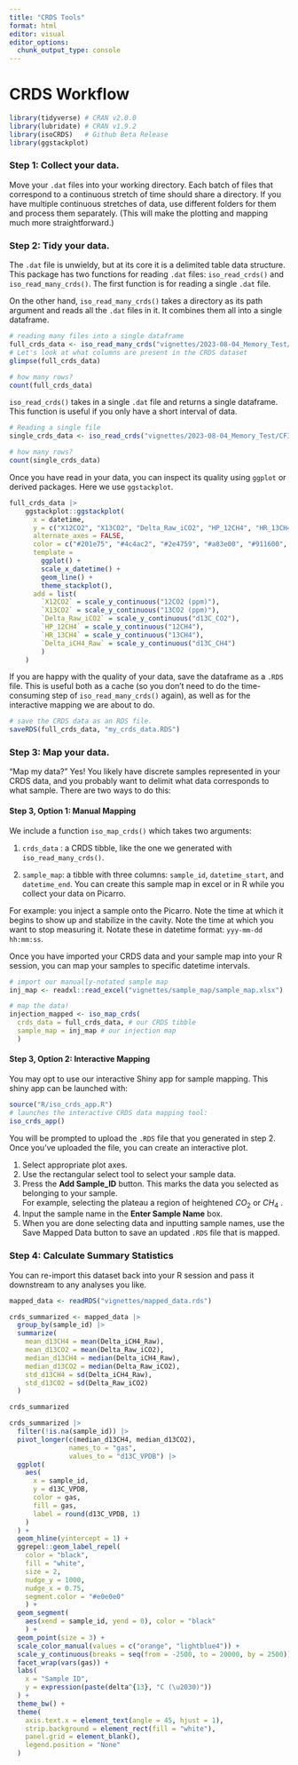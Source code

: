 ```yaml
---
title: "CRDS Tools"
format: html
editor: visual
editor_options: 
  chunk_output_type: console
---
```


# CRDS Workflow

```r
library(tidyverse) # CRAN v2.0.0
library(lubridate) # CRAN v1.9.2
library(isoCRDS)   # Github Beta Release
library(ggstackplot)
```

### Step 1: Collect your data.

Move your `.dat` files into your working directory. Each batch of files that correspond to a continuous stretch of time should share a directory. If you have multiple continuous stretches of data, use different folders for them and process them separately. (This will make the plotting and mapping much more straightforward.)

### Step 2: Tidy your data.

The `.dat` file is unwieldy, but at its core it is a delimited table data structure. This package has two functions for reading `.dat` files: `iso_read_crds()` and `iso_read_many_crds()`. The first function is for reading a single `.dat` file.

On the other hand, `iso_read_many_crds()` takes a directory as its path argument and reads all the `.dat` files in it. It combines them all into a single dataframe.

```r
# reading many files into a single dataframe
full_crds_data <- iso_read_many_crds("vignettes/2023-08-04_Memory_Test/")
# Let's look at what columns are present in the CRDS dataset
glimpse(full_crds_data)

# how many rows?
count(full_crds_data)
```

`iso_read_crds()` takes in a single `.dat` file and returns a single dataframe. This function is useful if you only have a short interval of data.

```r
# Reading a single file
single_crds_data <- iso_read_crds("vignettes/2023-08-04_Memory_Test/CFIDS2308-20230804-001241Z-DataLog_User.dat")

# how many rows?
count(single_crds_data)
```

Once you have read in your data, you can inspect its quality using `ggplot` or derived packages. Here we use `ggstackplot`.

```r
full_crds_data |>
    ggstackplot::ggstackplot(
      x = datetime,
      y = c("X12CO2", "X13CO2", "Delta_Raw_iCO2", "HP_12CH4", "HR_13CH4", "Delta_iCH4_Raw"),
      alternate_axes = FALSE,
      color = c("#201e75", "#4c4ac2", "#2e4759", "#a83e00", "#911600", "#592e48"),
      template =
        ggplot() +
        scale_x_datetime() +
        geom_line() +
        theme_stackplot(),
      add = list(
        `X12CO2` = scale_y_continuous("12CO2 (ppm)"),
        `X13CO2` = scale_y_continuous("13CO2 (ppm)"),
        `Delta_Raw_iCO2` = scale_y_continuous("d13C_CO2"),
        `HP_12CH4` = scale_y_continuous("12CH4"),
        `HR_13CH4` = scale_y_continuous("13CH4"),
        `Delta_iCH4_Raw` = scale_y_continuous("d13C_CH4")
        )
    )
```

If you are happy with the quality of your data, save the dataframe as a `.RDS` file. This is useful both as a cache (so you don't need to do the time-consuming step of `iso_read_many_crds()` again), as well as for the interactive mapping we are about to do.

```r
# save the CRDS data as an RDS file.
saveRDS(full_crds_data, "my_crds_data.RDS")
```

### Step 3: Map your data.

"Map my data?" Yes! You likely have discrete samples represented in your CRDS data, and you probably want to delimit what data corresponds to what sample. There are two ways to do this:

#### Step 3, Option 1: Manual Mapping

We include a function `iso_map_crds()` which takes two arguments:

1.  `crds_data` : a CRDS tibble, like the one we generated with `iso_read_many_crds()`.

2.  `sample_map`: a tibble with three columns: `sample_id`, `datetime_start`, and `datetime_end`. You can create this sample map in excel or in R while you collect your data on Picarro.

For example: you inject a sample onto the Picarro. Note the time at which it begins to show up and stabilize in the cavity. Note the time at which you want to stop measuring it. Notate these in datetime format: `yyy-mm-dd hh:mm:ss`.

Once you have imported your CRDS data and your sample map into your R session, you can map your samples to specific datetime intervals.

```r

# import our manually-notated sample map
inj_map <- readxl::read_excel("vignettes/sample_map/sample_map.xlsx")

# map the data!
injection_mapped <- iso_map_crds(
  crds_data = full_crds_data, # our CRDS tibble
  sample_map = inj_map # our injection map
  )

```

#### Step 3, Option 2: Interactive Mapping

You may opt to use our interactive Shiny app for sample mapping. This shiny app can be launched with:

```r
source("R/iso_crds_app.R")
# launches the interactive CRDS data mapping tool:
iso_crds_app()
```

You will be prompted to upload the `.RDS` file that you generated in step 2. Once you've uploaded the file, you can create an interactive plot.

1.  Select appropriate plot axes.
2.  Use the rectangular select tool to select your sample data.
3.  Press the **Add Sample_ID** button. This marks the data you selected as belonging to your sample.\
    For example, selecting the plateau a region of heightened $CO_2$ or $CH_4$ .
4.  Input the sample name in the **Enter Sample Name** box.
5.  When you are done selecting data and inputting sample names, use the Save Mapped Data button to save an updated `.RDS` file that is mapped.

### Step 4: Calculate Summary Statistics

You can re-import this dataset back into your R session and pass it downstream to any analyses you like.

```r

mapped_data <- readRDS("vignettes/mapped_data.rds")

crds_summarized <- mapped_data |> 
  group_by(sample_id) |> 
  summarize(
    mean_d13CH4 = mean(Delta_iCH4_Raw),
    mean_d13CO2 = mean(Delta_Raw_iCO2),
    median_d13CH4 = median(Delta_iCH4_Raw),
    median_d13CO2 = median(Delta_Raw_iCO2),
    std_d13CH4 = sd(Delta_iCH4_Raw),
    std_d13CO2 = sd(Delta_Raw_iCO2)
  )

crds_summarized

crds_summarized |> 
  filter(!is.na(sample_id)) |> 
  pivot_longer(c(median_d13CH4, median_d13CO2),
               names_to = "gas",
               values_to = "d13C_VPDB") |> 
  ggplot(
    aes(
      x = sample_id,
      y = d13C_VPDB,
      color = gas,
      fill = gas,
      label = round(d13C_VPDB, 1)
    )
  ) +
  geom_hline(yintercept = 1) +
  ggrepel::geom_label_repel(
    color = "black", 
    fill = "white", 
    size = 2,
    nudge_y = 1000,
    nudge_x = 0.75,
    segment.color = "#e0e0e0"
    ) +
  geom_segment( 
    aes(xend = sample_id, yend = 0), color = "black"
    ) +
  geom_point(size = 3) +
  scale_color_manual(values = c("orange", "lightblue4")) +
  scale_y_continuous(breaks = seq(from = -2500, to = 20000, by = 2500)) +
  facet_wrap(vars(gas)) +
  labs(
    x = "Sample ID",
    y = expression(paste(delta^{13}, "C (\u2030)"))
  ) +
  theme_bw() +
  theme(
    axis.text.x = element_text(angle = 45, hjust = 1),
    strip.background = element_rect(fill = "white"), 
    panel.grid = element_blank(),
    legend.position = "None"
  )
```
